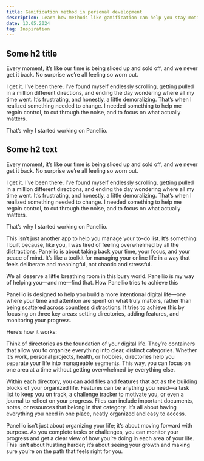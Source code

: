 ```yaml
---
title: Gamification method in personal development
description: Learn how methods like gamification can help you stay motivated and reach your goals faster.
date: 13.05.2024
tag: Inspiration
---
```


## Some h2 title

Every moment, it’s like our time is being sliced up and sold off, and we never get it back. No surprise we’re all feeling so worn out.

I get it. I’ve been there. I’ve found myself endlessly scrolling, getting pulled in a million different directions, and ending the day wondering where all my time went. It’s frustrating, and honestly, a little demoralizing. That’s when I realized something needed to change. I needed something to help me regain control, to cut through the noise, and to focus on what actually matters.

That’s why I started working on Panellio.


## Some h2 text

Every moment, it’s like our time is being sliced up and sold off, and we never get it back. No surprise we’re all feeling so worn out.

I get it. I’ve been there. I’ve found myself endlessly scrolling, getting pulled in a million different directions, and ending the day wondering where all my time went. It’s frustrating, and honestly, a little demoralizing. That’s when I realized something needed to change. I needed something to help me regain control, to cut through the noise, and to focus on what actually matters.

That’s why I started working on Panellio.

This isn’t just another app to help you manage your to-do list. It’s something I built because, like you, I was tired of feeling overwhelmed by all the distractions. Panellio is about taking back your time, your focus, and your peace of mind. It’s like a toolkit for managing your online life in a way that feels deliberate and meaningful, not chaotic and stressful.

We all deserve a little breathing room in this busy world. Panellio is my way of helping you—and me—find that.
How Panellio tries to achieve this

Panellio is designed to help you build a more intentional digital life—one where your time and attention are spent on what truly matters, rather than being scattered across countless distractions. It tries to achieve this by focusing on three key areas: setting directories, adding features, and monitoring your progress.

Here’s how it works:

Think of directories as the foundation of your digital life. They’re containers that allow you to organize everything into clear, distinct categories. Whether it’s work, personal projects, health, or hobbies, directories help you separate your life into manageable segments. This way, you can focus on one area at a time without getting overwhelmed by everything else.

Within each directory, you can add files and features that act as the building blocks of your organized life. Features can be anything you need—a task list to keep you on track, a challenge tracker to motivate you, or even a journal to reflect on your progress. Files can include important documents, notes, or resources that belong in that category. It’s all about having everything you need in one place, neatly organized and easy to access.

Panellio isn’t just about organizing your life; it’s about moving forward with purpose. As you complete tasks or challenges, you can monitor your progress and get a clear view of how you’re doing in each area of your life. This isn’t about hustling harder; it’s about seeing your growth and making sure you’re on the path that feels right for you.